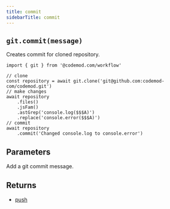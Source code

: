 ```yaml
---
title: commit
sidebarTitle: commit
---
```


## `git.commit(message)`

Creates commit for cloned repository.

```tsx single commit
import { git } from '@codemod.com/workflow'

// clone
const repository = await git.clone('git@github.com:codemod-com/codemod.git')
// make changes
await repository
    .files()
    .jsFam()
    .astGrep('console.log($$$A)')
    .replace('console.error($$$A)')
// commit
await repository
    .commit('Changed console.log to console.error')
```

## Parameters
<ParamField path="message" type="string" required>
  Add a git commit message.
</ParamField>

## Returns
- [push](/api-reference/git/push)